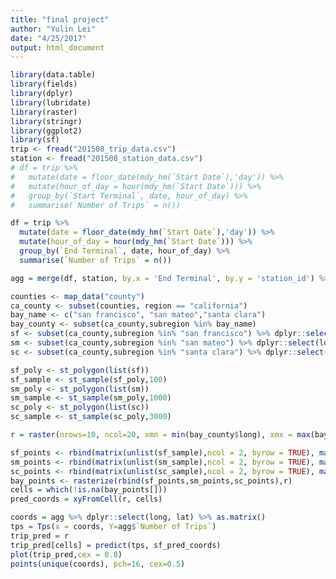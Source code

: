 ```yaml
---
title: "final project"
author: "Yulin Lei"
date: "4/25/2017"
output: html_document
---
```

```r
library(data.table)
library(fields)
library(dplyr)
library(lubridate)
library(raster)
library(stringr)
library(ggplot2)
library(sf)
trip <- fread("201508_trip_data.csv")
station <- fread("201508_station_data.csv")
# df = trip %>% 
#   mutate(date = floor_date(mdy_hm(`Start Date`),'day')) %>%
#   mutate(hour_of_day = hour(mdy_hm(`Start Date`))) %>%
#   group_by(`Start Terminal`, date, hour_of_day) %>%
#   summarise(`Number of Trips` = n())

df = trip %>% 
  mutate(date = floor_date(mdy_hm(`Start Date`),'day')) %>%
  mutate(hour_of_day = hour(mdy_hm(`Start Date`))) %>%
  group_by(`End Terminal`, date, hour_of_day) %>%
  summarise(`Number of Trips` = n())

agg = merge(df, station, by.x = 'End Terminal', by.y = 'station_id') %>% mutate(day_of_week = wday(date))

counties <- map_data("county")
ca_county <- subset(counties, region == "california")
bay_name <- c("san francisco", "san mateo","santa clara")
bay_county <- subset(ca_county,subregion %in% bay_name)
sf <- subset(ca_county,subregion %in% "san francisco") %>% dplyr::select(long, lat) %>% as.matrix()
sm <- subset(ca_county,subregion %in% "san mateo") %>% dplyr::select(long, lat) %>% as.matrix()
sc <- subset(ca_county,subregion %in% "santa clara") %>% dplyr::select(long, lat) %>% as.matrix()

sf_poly <- st_polygon(list(sf))
sf_sample <- st_sample(sf_poly,100)
sm_poly <- st_polygon(list(sm))
sm_sample <- st_sample(sm_poly,1000)
sc_poly <- st_polygon(list(sc))
sc_sample <- st_sample(sc_poly,3000)

r = raster(nrows=10, ncol=20, xmn = min(bay_county$long), xmx = max(bay_county$long),ymn = min(bay_county$lat), ymx = max(bay_county$lat))

sf_points <- rbind(matrix(unlist(sf_sample),ncol = 2, byrow = TRUE), matrix(unlist(sf_poly),ncol = 2, byrow = TRUE))
sm_points <- rbind(matrix(unlist(sm_sample),ncol = 2, byrow = TRUE), matrix(unlist(sm_poly),ncol = 2, byrow = TRUE))
sc_points <- rbind(matrix(unlist(sc_sample),ncol = 2, byrow = TRUE), matrix(unlist(sc_poly),ncol = 2, byrow = TRUE))
bay_points <- rasterize(rbind(sf_points,sm_points,sc_points),r)
cells = which(!is.na(bay_points[]))
pred_coords = xyFromCell(r, cells)

coords = agg %>% dplyr::select(long, lat) %>% as.matrix()
tps = Tps(x = coords, Y=agg$`Number of Trips`)
trip_pred = r
trip_pred[cells] = predict(tps, sf_pred_coords)
plot(trip_pred,cex = 0.8)
points(unique(coords), pch=16, cex=0.5)
```
